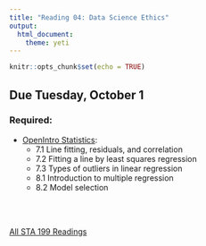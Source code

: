 ```yaml
---
title: "Reading 04: Data Science Ethics"
output: 
  html_document: 
    theme: yeti
---
```


```r
knitr::opts_chunk$set(echo = TRUE)
```

## Due Tuesday, October 1

### Required:

- [OpenIntro Statistics](https://drive.google.com/file/d/0B-DHaDEbiOGkc1RycUtIcUtIelE/view):
    + 7.1 Line fitting, residuals, and correlation
    + 7.2 Fitting a line by least squares regression
    + 7.3 Types of outliers in linear regression
    + 8.1 Introduction to multiple regression
    + 8.2 Model selection
    
<br>
<br>

[All STA 199 Readings](./readings.html)